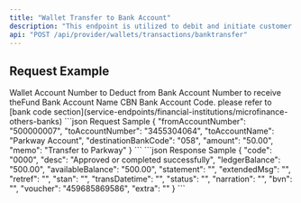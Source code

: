 ```yaml
---
title: "Wallet Transfer to Bank Account"
description: "This endpoint is utilized to debit and initiate customer wallet transfer to a verified bank account using the account name enquiry endpoint."
api: "POST /api/provider/wallets/transactions/banktransfer"
---
```


## Request Example

<ParamField body="fromAccountNumber" type="number" required>
  Wallet Account Number to Deduct from
</ParamField>

<ParamField body="toAccountNumber" type="number" required>
  Bank Account Number to receive theFund
</ParamField>

<ParamField body="toAccountName" type="number" required>
  Bank Account Name
</ParamField>

<ParamField body="destinationBankCode" type="number" required>
  CBN Bank Account Code. please refer to [bank code
  section](service-endpoints/financial-institutions/microfinance-others-banks)
</ParamField>

<RequestExample>
```json Request Sample
{
  "fromAccountNumber": "500000007",
  "toAccountNumber": "3455304064",
  "toAccountName": "Parkway Account",
  "destinationBankCode": "058",
  "amount": "50.00",
  "memo": "Transfer to Parkway"
}
```
</RequestExample>

<ResponseExample>
```json Response Sample
{
 "code": "0000",
 "desc": "Approved or completed successfully",
 "ledgerBalance": "500.00",
 "availableBalance": "500.00",
 "statement": "",
 "extendedMsg": "",
 "retref": "",
 "stan": "",
 "transDatetime": "",
 "status": "",
 "narration": "",
 "bvn": "",
 "voucher": "459685869586",
 "extra": ""
}
```
</ResponseExample>
